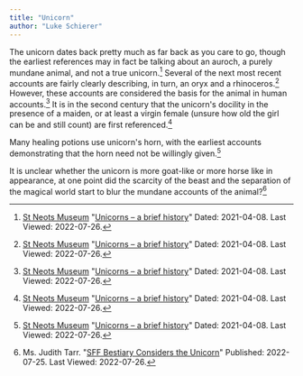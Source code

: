 ```yaml
---
title: "Unicorn"
author: "Luke Schierer"
---
```


The unicorn dates back pretty much as far back as you care to go, though the
earliest references may in fact be talking about an auroch, a purely mundane
animal, and not a true unicorn.[^220726-1]  Several of the next most recent
accounts are fairly clearly describing, in turn, an oryx and a
rhinoceros.[^220726-2]  However, these accounts are considered the basis for the
animal in human accounts.[^220726-3]  It is in the second century that the
unicorn's docility in the presence of a maiden, or at least a virgin female
(unsure how old the girl can be and still count) are first
referenced.[^220726-4]  

Many healing potions use unicorn's horn, with the earliest accounts
demonstrating that the horn need not be willingly given.[^220726-5]  

It is unclear whether the unicorn is more goat-like or more horse like in
appearance, at one point did the scarcity of the beast and the separation of
the magical world start to blur the mundane accounts of the animal?[^220726-6]

[^220726-1]: [St Neots Museum](https://www.stneotsmuseum.org.uk/)
    "[Unicorns – a brief history](https://www.stneotsmuseum.org.uk/articles/unicorns-a-brief-history/)"
    Dated: 2021-04-08. Last Viewed: 2022-07-26.

[^220726-2]: [St Neots Museum](https://www.stneotsmuseum.org.uk/)
    "[Unicorns – a brief history](https://www.stneotsmuseum.org.uk/articles/unicorns-a-brief-history/)"
    Dated: 2021-04-08. Last Viewed: 2022-07-26.

[^220726-3]: [St Neots Museum](https://www.stneotsmuseum.org.uk/)
    "[Unicorns – a brief history](https://www.stneotsmuseum.org.uk/articles/unicorns-a-brief-history/)"
    Dated: 2021-04-08. Last Viewed: 2022-07-26.

[^220726-4]: [St Neots Museum](https://www.stneotsmuseum.org.uk/)
    "[Unicorns – a brief history](https://www.stneotsmuseum.org.uk/articles/unicorns-a-brief-history/)"
    Dated: 2021-04-08. Last Viewed: 2022-07-26.

[^220726-5]: [St Neots Museum](https://www.stneotsmuseum.org.uk/)
    "[Unicorns – a brief history](https://www.stneotsmuseum.org.uk/articles/unicorns-a-brief-history/)"
    Dated: 2021-04-08. Last Viewed: 2022-07-26.

[^220726-6]: Ms. Judith Tarr. 
    "[SFF Bestiary Considers the Unicorn](https://www.tor.com/2022/07/25/sff-bestiary-considers-the-unicorn/)"
    Published: 2022-07-25. Last Viewed: 2022-07-26.
